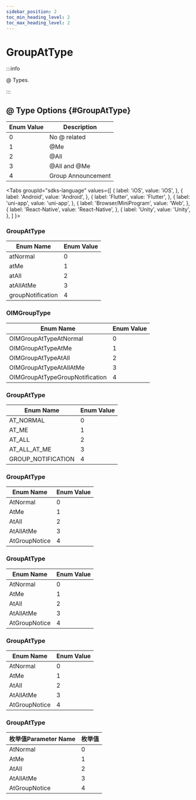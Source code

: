```yaml
---
sidebar_position: 2
toc_min_heading_level: 2
toc_max_heading_level: 2
---
```


# GroupAtType

:::info

@ Types.

:::

## @ Type Options {#GroupAtType}

| Enum Value | Description          |
| ---------- | -------------------- |
| 0          | No @ related         |
| 1          | @Me                  |
| 2          | @All                 |
| 3          | @All and @Me         |
| 4          | Group Announcement   |

<Tabs
groupId="sdks-language"
values={[
{ label: 'iOS', value: 'iOS', },
{ label: 'Android', value: 'Android', },
{ label: 'Flutter', value: 'Flutter', },
{ label: 'uni-app', value: 'uni-app', },
{ label: 'Browser/MiniProgram', value: 'Web', },
{ label: 'React-Native', value: 'React-Native', },
{ label: 'Unity', value: 'Unity', },
]
}>

<TabItem value="Flutter">

### GroupAtType

| Enum Name           | Enum Value |
| ------------------- | ---------- |
| atNormal            | 0          |
| atMe                | 1          |
| atAll               | 2          |
| atAllAtMe           | 3          |
| groupNotification   | 4          |

</TabItem>

<TabItem value="iOS">

### OIMGroupType

| Enum Name                        | Enum Value |
| -------------------------------  | ---------- |
| OIMGroupAtTypeAtNormal           | 0          |
| OIMGroupAtTypeAtMe               | 1          |
| OIMGroupAtTypeAtAll              | 2          |
| OIMGroupAtTypeAtAllAtMe          | 3          |
| OIMGroupAtTypeGroupNotification  | 4          |

</TabItem>

<TabItem value="Android">

### GroupAtType

| Enum Name           | Enum Value |
| ------------------- | ---------- |
| AT_NORMAL           | 0          |
| AT_ME               | 1          |
| AT_ALL              | 2          |
| AT_ALL_AT_ME        | 3          |
| GROUP_NOTIFICATION  | 4          |

</TabItem>

<TabItem value="Web">

### GroupAtType

| Enum Name       | Enum Value |
| --------------- | ---------- |
| AtNormal        | 0          |
| AtMe            | 1          |
| AtAll           | 2          |
| AtAllAtMe       | 3          |
| AtGroupNotice   | 4          |

</TabItem>

<TabItem value="uni-app">

### GroupAtType

| Enum Name       | Enum Value |
| --------------- | ---------- |
| AtNormal        | 0          |
| AtMe            | 1          |
| AtAll           | 2          |
| AtAllAtMe       | 3          |
| AtGroupNotice   | 4          |

</TabItem>

<TabItem value="React-Native">

### GroupAtType

| Enum Name       | Enum Value |
| --------------- | ---------- |
| AtNormal        | 0          |
| AtMe            | 1          |
| AtAll           | 2          |
| AtAllAtMe       | 3          |
| AtGroupNotice   | 4          |

</TabItem>

<TabItem value="Unity">

### GroupAtType

| 枚举值Parameter Name     | 枚举值 |
| ------------- | ------ |
| AtNormal      | 0      |
| AtMe          | 1      |
| AtAll         | 2      |
| AtAllAtMe     | 3      |
| AtGroupNotice | 4      |

</TabItem>

</Tabs>